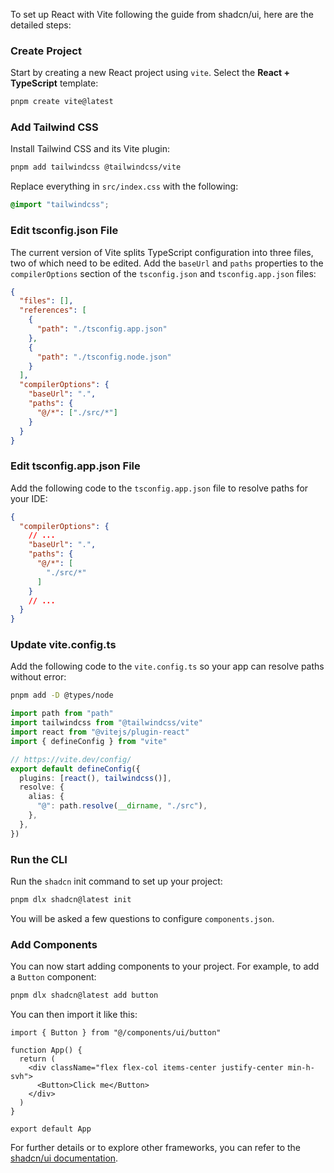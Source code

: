 To set up React with Vite following the guide from shadcn/ui, here are the detailed steps:

### Create Project

Start by creating a new React project using `vite`. Select the **React + TypeScript** template:

```bash
pnpm create vite@latest
```

### Add Tailwind CSS

Install Tailwind CSS and its Vite plugin:

```bash
pnpm add tailwindcss @tailwindcss/vite
```

Replace everything in `src/index.css` with the following:

```css
@import "tailwindcss";
```

### Edit tsconfig.json File

The current version of Vite splits TypeScript configuration into three files, two of which need to be edited. Add the `baseUrl` and `paths` properties to the `compilerOptions` section of the `tsconfig.json` and `tsconfig.app.json` files:

```json
{
  "files": [],
  "references": [
    {
      "path": "./tsconfig.app.json"
    },
    {
      "path": "./tsconfig.node.json"
    }
  ],
  "compilerOptions": {
    "baseUrl": ".",
    "paths": {
      "@/*": ["./src/*"]
    }
  }
}
```

### Edit tsconfig.app.json File

Add the following code to the `tsconfig.app.json` file to resolve paths for your IDE:

```json
{
  "compilerOptions": {
    // ...
    "baseUrl": ".",
    "paths": {
      "@/*": [
        "./src/*"
      ]
    }
    // ...
  }
}
```

### Update vite.config.ts

Add the following code to the `vite.config.ts` so your app can resolve paths without error:

```bash
pnpm add -D @types/node
```

```typescript
import path from "path"
import tailwindcss from "@tailwindcss/vite"
import react from "@vitejs/plugin-react"
import { defineConfig } from "vite"

// https://vite.dev/config/
export default defineConfig({
  plugins: [react(), tailwindcss()],
  resolve: {
    alias: {
      "@": path.resolve(__dirname, "./src"),
    },
  },
})
```

### Run the CLI

Run the `shadcn` init command to set up your project:

```bash
pnpm dlx shadcn@latest init
```

You will be asked a few questions to configure `components.json`.

### Add Components

You can now start adding components to your project. For example, to add a `Button` component:

```bash
pnpm dlx shadcn@latest add button
```

You can then import it like this:

```tsx
import { Button } from "@/components/ui/button"

function App() {
  return (
    <div className="flex flex-col items-center justify-center min-h-svh">
      <Button>Click me</Button>
    </div>
  )
}

export default App
```

For further details or to explore other frameworks, you can refer to the [shadcn/ui documentation](https://ui.shadcn.com/docs/installation/vite).